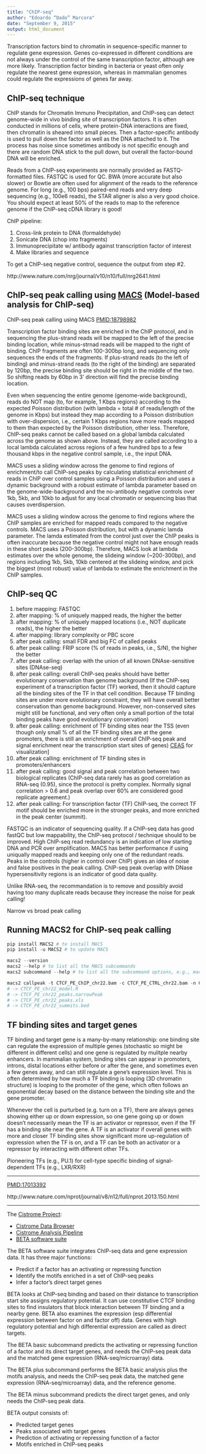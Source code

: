 ```yaml
---
title: "ChIP-seq"
author: "Edoardo “Dado” Marcora"
date: "September 9, 2015"
output: html_document
---
```


Transcription factors bind to chromatin in sequence-specific manner to regulate gene expression. Genes co-expressed in different conditions are not always under the control of the same transcription factor, although are more likely. Transcription factor binding in bacteria or yeast often only regulate the nearest gene expression, whereas in mammalian genomes could regulate the expressions of genes far away.


## ChIP-seq technique

ChIP stands for Chromatin Immuno Precipitation, and ChIP-seq can detect genome-wide in vivo binding site of transcription factors. It is often conducted in millions of cells, where protein-DNA interactions are fixed, then chromatin is sheared into small pieces. Then a factor-specific antibody is used to pull down the factor as well as the DNA attached to it. The process has noise since sometimes antibody is not specific enough and there are random DNA stick to the pull down, but overall the factor-bound DNA will be enriched.

Reads from a ChIP-seq experiments are normally provided as FASTQ-formatted files. FASTQC is used for QC. BWA (more accurate but also slower) or Bowtie are often used for alignment of the reads to the reference genome. For long (e.g., 100 bps) paired-end reads and very deep sequencing (e.g., 100e6 reads), the STAR aligner is also a very good choice. You should expect at least 50% of the reads to map to the reference genome if the ChIP-seq cDNA library is good!

ChIP pipeline:

1) Cross-link protein to DNA (formaldehyde)
2) Sonicate DNA (chop into fragments)
3) Immunoprecipitate w/ antibody against transcription factor of interest
4) Make libraries and sequence

To get a ChIP-seq negative control, sequence the output from step #2.

http://www.nature.com/nrg/journal/v10/n10/full/nrg2641.html



## ChIP-seq peak calling using [MACS](http://liulab.dfci.harvard.edu/MACS) (Model-based analysis for ChIP-seq)

ChIP-seq peak calling using MACS [PMID:18798982](http://www.ncbi.nlm.nih.gov/pubmed/18798982)

Transcription factor binding sites are enriched in the ChIP protocol, and in sequencing the plus-strand reads will be mapped to the left of the precise binding location, while minus-strnad reads will be mapped to the right of binding. ChIP fragments are often 100-300bp long, and sequencing only sequences the ends of the fragments. If plus-strand reads (to the left of binding) and minus-strand reads (to the right of the binding) are separated by 120bp, the precise binding site should be right in the middle of the two. So shifting reads by 60bp in 3' direction will find the precise binding location.

Even when sequencing the entire genome (genome-wide background), reads do NOT map (to, for example, 1 Kbps regions) according to the expected Poisson distribution (with lambda = total # of reads/length of the genome in Kbps) but instead they map according to a Poisson distribution with over-dispersion, i.e., certain 1 Kbps regions have more reads mapped to them than expected by the Poisson distribution, other less. Therefore, ChIP-seq peaks cannot be called based on a global lambda calculated across the genome as shown above. Instead, they are called according to a local lambda calculated across regions of a few hundred bps to a few thousand kbps in the negative control sample, i.e., the input DNA.

MACS uses a sliding window across the genome to find regions of enrichment/to call ChIP-seq peaks by calculating statistical enrichment of reads in ChIP over control samples using a Poisson distribution and uses a dynamic background with a robust estimate of lambda parameter based on the genome-wide-background and the no-antibody negative controls over 1kb, 5kb, and 10kb to adjust for any local chromatin or sequencing bias that causes overdispersion.

MACS uses a sliding window across the genome to find regions where the ChIP samples are enriched for mapped reads compared to the negative controls. MACS uses a Poisson distribution, but with a dynamic lamda parameter. The lamda estimated from the control just over the ChIP peaks is often inaccurate because the negative control might not have enough reads in these short peaks (200-300bp). Therefore, MACS look at lambda estimates over the whole genome, the slideing window (~200-300bp), and regions including 1kb, 5kb, 10kb centered at the slideing window, and pick the biggest (most robust) value of lambda to estimate the enrichment in the ChIP samples.


## ChIP-seq QC

1) before mapping: FASTQC
2) after mapping: % of uniquely mapped reads, the higher the better
3) after mapping: % of uniquely mapped locations (i.e., NOT duplicate reads), the higher the better
4) after mapping: library complexity or PBC score
5) after peak calling: small FDR and big FC of called peaks
6) after peak calling: FRIP score (% of reads in peaks, i.e., S/N), the higher the better
7) after peak calling: overlap with the union of all known DNAse-sensitive sites (DNAse-seq)
8) after peak calling: overall ChIP-seq peaks should have better evolutionary conservation than genome background (If the ChIP-seq experiment of a transcription factor (TF) worked, then it should capture all the binding sites of the TF in that cell condition. Because TF binding sites are under more evolutionary constraint, they will have overall better conservation than genome background. However, non-conserved sites might still be functional, and very often only a small portion of the total binding peaks have good evolutionary conservation)
9) after peak calling: enrichment of TF binding sites near the TSS (even though only small % of all the TF binding sites are at the gene promoters, there is still an enrichment of overall ChIP-seq peak and signal enrichment near the transcription start sites of genes) [CEAS](http://liulab.dfci.harvard.edu/CEAS/) for visualization]
10) after peak calling: enrichment of TF binding sites in promoters/enhancers
11) after peak calling: good signal and peak correlation between two biological replicates (ChIP-seq data rarely has as good correlation as RNA-seq (0.95), since the protocol is pretty complex. Normally signal correlation > 0.6 and peak overlap over 60% are considered good replicate agreement.)
12) after peak calling: For transcription factor (TF) ChIP-seq, the correct TF motif should be enriched more in the stronger peaks, and more enriched in the peak center (summit).

FASTQC is an indicator of sequencing quality. If a ChIP-seq data has good fastQC but low mappability, the ChIP-seq protocol / technique should to be improved. High ChIP-seq read redundancy is an indication of low starting DNA and PCR over amplification. MACS has better performance if using uniqually mapped reads and keeping only one of the redundant reads. Peaks in the controls (higher in control over ChIP) gives an idea of noise and false positives in the peak calling. ChIP-seq peak overlap with DNase hypersensitivity regions is an indicator of good data quality.

Unlike RNA-seq, the recommandation is to remove and possibly avoid having too many duplicate reads because they increase the noise for peak calling!

Narrow vs broad peak calling

## Running MACS2 for ChIP-seq peak calling

```r
pip install MACS2 # to install MACS
pip install -u MACS2 # to update MACS

macs2 --version
macs2 --help # to list all the MACS subcommands
macs2 subcommand --help # to list all the subcommand options, e.g., macs2 callpeak --help

macs2 callpeak -t CTCF_PE_ChIP_chr22.bam -c CTCF_PE_CTRL_chr22.bam -n CTCF_PE_chr22 -g hs
# -> CTCF_PE_chr22_model.R
# -> CTCF_PE_chr22_peaks.narrowPeak
# -> CTCF_PE_chr22_peaks.xls
# -> CTCF_PE_chr22_summits.bed
```


## TF binding sites and target genes

TF binding and target gene is a many-by-many relationship: one binding site can regulate the expression of multiple genes (stochastic so might be different in different cells) and one gene is regulated by mulitple nearby enhancers. In mammalian system, binding sites can appear in promoters, introns, distal locations either before or after the gene, and sometimes even a few genes away, and can still regulate a gene's expression level. This is often determined by how much a TF binding is looping (3D chromatin structure) is looping to the promoter of the gene, which often follows an exponential decay based on the distance between the binding site and the gene promoter.

Whenever the cell is purturbed (e.g. turn on a TF), there are always genes showing either up or down expression, so one gene going up or down doesn't necessarily mean the TF is an activator or repressor, even if the TF has a binding site near the gene. A TF is an activator if overall genes with more and closer TF binding sites show significant more up-regulation of expression when the TF is on, and a TF can be both an activator or a repressor by interacting with different other TFs.

Pioneering TFs (e.g., PU.1) for cell-type specific binding of signal-dependent TFs (e.g., LXR/RXR)

---

[PMID:17013392](http://www.ncbi.nlm.nih.gov/pubmed/17013392)

http://www.nature.com/nprot/journal/v8/n12/full/nprot.2013.150.html

---

The [Cistrome Project](http://cistrome.org/Cistrome/Cistrome_Project.html):

- [Cistrome Data Browser](http://cistrome.org/db)
- [Cistrome Analysis Pipeline](http://cistrome.org/ap)
- [BETA software suite](http://cistrome.org/BETA)


The BETA software suite integrates ChIP-seq data and gene expression data. It has three major functions:

- Predict if a factor has an activating or repressing function
- Identify the motifs enriched in a set of ChIP-seq peaks
- Infer a factor's direct target genes

BETA looks at ChIP-seq binding and based on their distance to transcription start site assigns regulatory potential. It can use constitutive CTCF binding sites to find insulators that block interaction between TF binding and a nearby gene. BETA also examines the expression (esp differential expression between factor on and factor off) data. Genes with high regulatory potential and high differential expression are called as direct targets.

The BETA basic subcommand predicts the activating or repressing function of a factor and its direct target genes, and needs the ChIP-seq peak data and the matched gene expression (RNA-seq/microarray) data.

The BETA plus subcommand performs the BETA basic analysis plus the motifs analysis, and needs the ChIP-seq peak data, the matched gene expression (RNA-seq/microarray) data, and the reference genome.

The BETA minus subcommand predicts the direct target genes, and only needs the ChIP-seq peak data.

BETA output consists of:

- Predicted target genes
- Peaks associated with target genes
- Prediction of activating or repressing function of a factor
- Motifs enriched in ChIP-seq peaks



